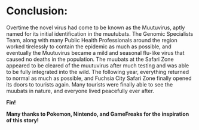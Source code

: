 # Conclusion:

Overtime the novel virus had come to be known as the Muutuvirus, aptly named for its initial identification in the muutubats. The Genomic Specialists Team, along with many Public Health Professionals around the region worked tirelessly to contain the epidemic as much as possible, and eventually the Muutuvirus became a mild and seasonal flu-like virus that caused no deaths in the population. The muubats at the Safari Zone appeared to be cleared of the muutuvirus after much testing and was able to be fully integrated into the wild. The following year, everything returned to normal as much as possible, and Fuchsia City Safari Zone finally opened its doors to tourists again. Many tourists were finally able to see the muubats in nature, and everyone lived peacefully ever after. 


**Fin!**


**Many thanks to Pokemon, Nintendo, and GameFreaks for the inspiration of this story!**
